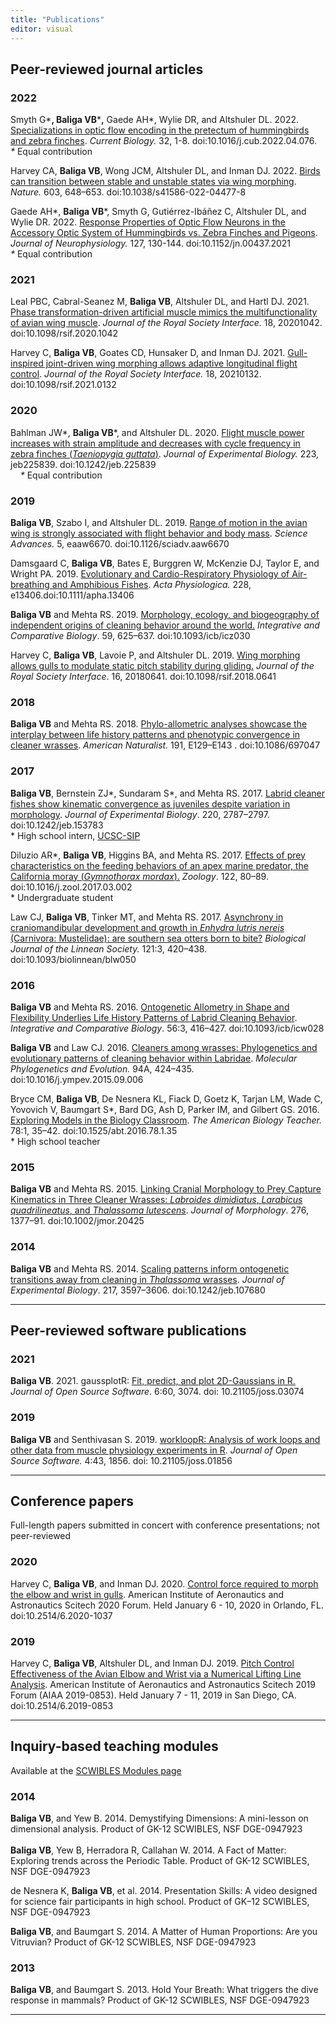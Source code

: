 ```yaml
---
title: "Publications"
editor: visual
---
```


## Peer-reviewed journal articles

### 2022

Smyth G\***, Baliga VB**\***,** Gaede AH\*, Wylie DR, and Altshuler DL. 2022. [Specializations in optic flow encoding in the pretectum of hummingbirds and zebra finches](https://doi.org/10.1016/j.cub.2022.04.076). *Current Biology.* 32, 1-8. doi:10.1016/j.cub.2022.04.076*.\
\** Equal contribution

Harvey CA, **Baliga VB**, Wong JCM, Altshuler DL, and Inman DJ. 2022. [Birds can transition between stable and unstable states via wing morphing](https://doi.org/10.1038/s41586-022-04477-8). *Nature.* 603, 648--653. doi:10.1038/s41586-022-04477-8

Gaede AH\*, **Baliga VB**\*, Smyth G, Gutiérrez-Ibáñez C, Altshuler DL, and Wylie DR. 2022. [Response Properties of Optic Flow Neurons in the Accessory Optic System of Hummingbirds vs. Zebra Finches and Pigeons](https://doi.org/10.1152/jn.00437.2021). *Journal of Neurophysiology.* 127, 130-144. doi:10.1152/jn.00437.2021\
*\** Equal contribution

### 2021

Leal PBC, Cabral-Seanez M, **Baliga VB**, Altshuler DL, and Hartl DJ. 2021. [Phase transformation-driven artificial muscle mimics the multifunctionality of avian wing muscle](https://doi.org/10.1098/rsif.2020.1042). *Journal of the Royal Society Interface.* 18, 20201042. doi:10.1098/rsif.2020.1042

Harvey C, **Baliga VB**, Goates CD, Hunsaker D, and Inman DJ. 2021. [Gull-inspired joint-driven wing morphing allows adaptive longitudinal flight control](https://doi.org/10.1098/rsif.2021.0132). *Journal of the Royal Society Interface.* 18, 20210132. doi:10.1098/rsif.2021.0132

### 2020

Bahlman JW\*, **Baliga VB**\*, and Altshuler DL. 2020. [Flight muscle power increases with strain amplitude and decreases with cycle frequency in zebra finches (*Taeniopygia guttata*)](https://dx.doi.org/10.1242/jeb.225839). *Journal of Experimental Biology.* 223*,* jeb225839. doi:10.1242/jeb.225839*\
    \** Equal contribution

### 2019

**Baliga VB**, Szabo I, and Altshuler DL. 2019. [Range of motion in the avian wing is strongly associated with flight behavior and body mass](https://doi.org/10.1126/sciadv.aaw6670). *Science Advances.* 5, eaaw6670. doi:10.1126/sciadv.aaw6670

Damsgaard C, **Baliga VB**, Bates E, Burggren W, McKenzie DJ, Taylor E, and Wright PA. 2019. [Evolutionary and Cardio-Respiratory Physiology of Air-breathing and Amphibious Fishes](https://doi.org/10.1111/apha.13406). *Acta Physiologica.* 228, e13406.doi:10.1111/apha.13406

**Baliga VB** and Mehta RS. 2019. [Morphology, ecology, and biogeography of independent origins of cleaning behavior around the world.](https://doi.org/10.1093/icb/icz030) *Integrative and Comparative Biology*. 59, 625--637. doi:10.1093/icb/icz030

Harvey C, **Baliga VB**, Lavoie P, and Altshuler DL. 2019. [Wing morphing allows gulls to modulate static pitch stability during gliding.](http://dx.doi.org/10.1098/rsif.2018.0641) *Journal of the Royal Society Interface*. 16, 20180641. doi:10.1098/rsif.2018.0641

### 2018

**Baliga VB** and Mehta RS. 2018. [Phylo-allometric analyses showcase the interplay between life history patterns and phenotypic convergence in cleaner wrasses](https://doi.org/10.1086/697047). *American Naturalist.* 191, E129--E143 . doi:10.1086/697047

### 2017

**Baliga VB**, Bernstein ZJ\*, Sundaram S\*, and Mehta RS. 2017. [Labrid cleaner fishes show kinematic convergence as juveniles despite variation in morphology](http://dx.doi.org/10.1242/jeb.153783). *Journal of Experimental Biology*. 220, 2787--2797. doi:10.1242/jeb.153783\
\* High school intern, [UCSC-SIP](http://ucsc-sip.org/)

Diluzio AR\*, **Baliga VB**, Higgins BA, and Mehta RS. 2017. [Effects of prey characteristics on the feeding behaviors of an apex marine predator, the California moray (*Gymnothorax mordax*).](http://dx.doi.org/10.1016/j.zool.2017.03.002) *Zoology*. 122, 80--89. doi:10.1016/j.zool.2017.03.002\
\* Undergraduate student

Law CJ, **Baliga VB**, Tinker MT, and Mehta RS. 2017. [Asynchrony in craniomandibular development and growth in *Enhydra lutris nereis* (Carnivora: Mustelidae): are southern sea otters born to bite?](http://dx.doi.org/10.1093/biolinnean/blw050) *Biological Journal of the Linnean Society.* 121:3, 420--438. doi:10.1093/biolinnean/blw050

### 2016

**Baliga VB** and Mehta RS. 2016. [Ontogenetic Allometry in Shape and Flexibility Underlies Life History Patterns of Labrid Cleaning Behavior](http://dx.doi.org/10.1093/icb/icw028). *Integrative and Comparative Biology*. 56:3, 416--427. doi:10.1093/icb/icw028

**Baliga VB** and Law CJ. 2016. [Cleaners among wrasses: Phylogenetics and evolutionary patterns of cleaning behavior within Labridae](http://dx.doi.org/10.1016/j.ympev.2015.09.006). *Molecular Phylogenetics and Evolution.* 94A, 424--435. doi:10.1016/j.ympev.2015.09.006

Bryce CM, **Baliga VB**, De Nesnera KL, Fiack D, Goetz K, Tarjan LM, Wade C, Yovovich V, Baumgart S\*, Bard DG, Ash D, Parker IM, and Gilbert GS. 2016*.* [Exploring Models in the Biology Classroom](http://dx.doi.org/10.1525/abt.2016.78.1.35). *The American Biology Teacher.* 78:1, 35--42. doi:10.1525/abt.2016.78.1.35\
\* High school teacher

### 2015

**Baliga VB** and Mehta RS. 2015. [Linking Cranial Morphology to Prey Capture Kinematics in Three Cleaner Wrasses: *Labroides dimidiatus*, *Larabicus quadrilineatus*, and *Thalassoma lutescens*](http://dx.doi.org/10.1002/jmor.20425). *Journal of Morphology*. 276, 1377--91. doi:10.1002/jmor.20425

### 2014

**Baliga VB** and Mehta RS. 2014. [Scaling patterns inform ontogenetic transitions away from cleaning in *Thalassoma* wrasses](http://dx.doi.org/10.1242/jeb.107680). *Journal of Experimental Biology*. 217, 3597--3606. doi:10.1242/jeb.107680

------------------------------------------------------------------------

## Peer-reviewed software publications

### 2021

**Baliga VB**. 2021. gaussplotR: [Fit, predict, and plot 2D-Gaussians in R.](https://doi.org/10.21105/joss.03074) *Journal of Open Source Software*. 6:60, 3074. doi: 10.21105/joss.03074

### 2019

**Baliga VB** and Senthivasan S. 2019. [workloopR: Analysis of work loops and other data from muscle physiology experiments in R](https://doi.org/10.21105/joss.01856). *Journal of Open Source Software.* 4:43, 1856. doi: 10.21105/joss.01856

------------------------------------------------------------------------

## Conference papers

Full-length papers submitted in concert with conference presentations; not peer-reviewed

### 2020

Harvey C, **Baliga VB**, and Inman DJ. 2020. [Control force required to morph the elbow and wrist in gulls](https://dx.doi.org/10.2514/6.2020-1037). American Institute of Aeronautics and Astronautics Scitech 2020 Forum. Held January 6 - 10, 2020 in Orlando, FL. doi:10.2514/6.2020-1037

### 2019

Harvey C, **Baliga VB**, Altshuler DL, and Inman DJ. 2019. [Pitch Control Effectiveness of the Avian Elbow and Wrist via a Numerical Lifting Line Analysis](https://doi.org/10.2514/6.2019-0853). American Institute of Aeronautics and Astronautics Scitech 2019 Forum (AIAA 2019-0853). Held January 7 - 11, 2019 in San Diego, CA. doi:10.2514/6.2019-0853

------------------------------------------------------------------------

## Inquiry-based teaching modules

Available at the [SCWIBLES Modules page](http://scwibles.ucsc.edu/SCWIBLESModules.html)

### 2014

**Baliga VB**, and Yew B. 2014. Demystifying Dimensions: A mini-lesson on dimensional analysis. Product of GK-12 SCWIBLES, NSF DGE-0947923\
\
**Baliga VB**, Yew B, Herradora R, Callahan W. 2014. A Fact of Matter: Exploring trends across the Periodic Table. Product of GK-12 SCWIBLES, NSF DGE-0947923

de Nesnera K, **Baliga VB**, et al. 2014. Presentation Skills: A video designed for science fair participants in high school. Product of GK--12 SCWIBLES, NSF DGE-0947923

**Baliga VB**, and Baumgart S. 2014. A Matter of Human Proportions: Are you Vitruvian? Product of GK-12 SCWIBLES, NSF DGE-0947923

### 2013

**Baliga VB**, and Baumgart S. 2013. Hold Your Breath: What triggers the dive response in mammals? Product of GK-12 SCWIBLES, NSF DGE-0947923

------------------------------------------------------------------------
